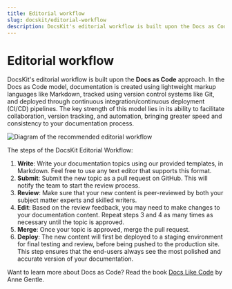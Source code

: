 ```yaml
---
title: Editorial workflow
slug: docskit/editorial-workflow
description: DocsKit's editorial workflow is built upon the Docs as Code approach to facilitate collaboration, version tracking, and automation, bringing greater speed and consistency to your documentation process. 
---
```


# Editorial workflow
DocsKit's editorial workflow is built upon the **Docs as Code** approach. In the Docs as Code model, documentation is created using lightweight markup languages like Markdown, tracked using version control systems like Git, and deployed through continuous integration/continuous deployment (CI/CD) pipelines. The key strength of this model lies in its ability to facilitate collaboration, version tracking, and automation, bringing greater speed and consistency to your documentation process. 

![Diagram of the recommended editorial workflow](./editorial_workflow.png)

The steps of the DocsKit Editorial Workflow:

1. **Write**: Write your documentation topics using our provided templates, in Markdown. Feel free to use any text editor that supports this format.
2. **Submit**: Submit the new topic as a pull request on GitHub. This will notify the team to start the review process.
3. **Review**: Make sure that your new content is peer-reviewed by both your subject matter experts and skilled writers. 
4. **Edit**: Based on the review feedback, you may need to make changes to your documentation content. Repeat steps 3 and 4 as many times as necessary until the topic is approved.
5. **Merge**: Once your topic is approved, merge the pull request.
6. **Deploy**: The new content will first be deployed to a staging environment for final testing and review, before being pushed to the production site. This step ensures that the end-users always see the most polished and accurate version of your documentation.

<Message>Want to learn more about Docs as Code? Read the book [Docs Like Code](https://www.docslikecode.com/book) by Anne Gentle.</Message>
